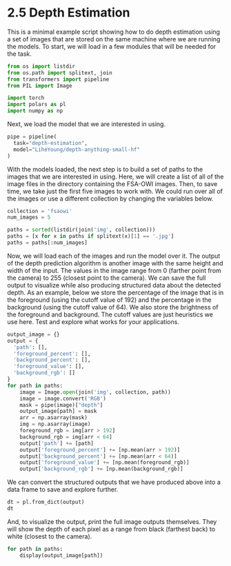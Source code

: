 # 2.5 Depth Estimation {.unnumbered}

This is a minimal example script showing how to do depth estimation
using a set of images that are stored on the same machine where we
are running the models. To start, we will load in a few modules that
will be needed for the task. 

```python
from os import listdir
from os.path import splitext, join
from transformers import pipeline
from PIL import Image

import torch
import polars as pl
import numpy as np
```

Next, we load the model that we are interested in using. 

```python
pipe = pipeline(
  task="depth-estimation",
  model="LiheYoung/depth-anything-small-hf"
)
```

With the models loaded, the next step is to build a set of
paths to the images that we are interested in using. Here,
we will create a list of all of the image files in the
directory containing the FSA-OWI images. Then, to save time,
we take just the first five images to work with. We could
run over all of the images or use a different collection by
changing the variables below.

```python
collection = 'fsaowi'
num_images = 5

paths = sorted(listdir(join('img', collection)))
paths = [x for x in paths if splitext(x)[1] == '.jpg']
paths = paths[:num_images]
```

Now, we will load each of the images and run the model over
it. The output of the depth prediction algorithm is another
image with the same height and width of the input. The values
in the image range from 0 (farther point from the camera) to
255 (closest point to the camera). We can save the full output
to visualize while also producing structured data about the
detected depth. As an example, below we store the percentage
of the image that is in the foreground (using the cutoff value
of 192) and the percentage in the background (using the cutoff
value of 64). We also store the brightness of the foreground
and background. The cutoff values are just heuristics we 
use here. Test and explore what works for your applications.

```python
output_image = {}
output = {
  'path': [],
  'foreground_percent': [],
  'background_percent': [],
  'foreground_value': [],
  'background_rgb': []
}
for path in paths:
    image = Image.open(join('img', collection, path))
    image = image.convert('RGB')
    mask = pipe(image)["depth"]
    output_image[path] = mask
    arr = np.asarray(mask)
    img = np.asarray(image)
    foreground_rgb = img[arr > 192]
    background_rgb = img[arr < 64]
    output['path'] += [path]
    output['foreground_percent'] += [np.mean(arr > 192)]
    output['background_percent'] += [np.mean(arr < 64)]
    output['foreground_value'] += [np.mean(foreground_rgb)]
    output['background_rgb'] += [np.mean(background_rgb)]
```

We can convert the structured outputs that we have produced
above into a data frame to save and explore further.

```python
dt = pl.from_dict(output)
dt
```

And, to visualize the output, print the full image outputs
themselves. They will show the depth of each pixel as a range
from black (farthest back) to white (closest to the camera).

```python
for path in paths:
    display(output_image[path])
```



